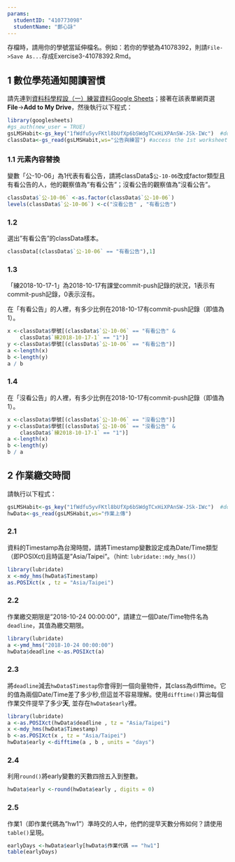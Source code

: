 ```yaml
---
params:
  studentID: "410773098"
  studentName: "鄭心詠"
---
```

存檔時，請用你的學號當延伸檔名。例如：若你的學號為41078392，則請`File->Save As...`存成Exercise3-41078392.Rmd。

## 1 數位學苑通知閱讀習慣
請先連到[資料科學程設（一）練習資料Google Sheets](https://docs.google.com/spreadsheets/d/1fWdfu5yvFKtl8bUfXp6bSWdgTCxHiXPAnSW-JSk-IWc/edit#gid=2059291896)；接著在該表單網頁選**File**->**Add to My Drive**，然後執行以下程式：

```r
library(googlesheets)
#gs_auth(new_user = TRUE)
gsLMSHabit<-gs_key("1fWdfu5yvFKtl8bUfXp6bSWdgTCxHiXPAnSW-JSk-IWc")  #download sheet information as an object
classData<-gs_read(gsLMSHabit,ws="公告與練習") #access the 1st worksheet
```

### 1.1 元素內容替換
變數「公-10-06」為1代表有看公告，請將classData$`公-10-06`改成factor類型且有看公告的人，他的觀察值為"有看公告"；沒看公告的觀察值為"沒看公告"。

```r
classData$`公-10-06` <-as.factor(classData$`公-10-06`)
levels(classData$`公-10-06`) <-c("沒看公告" , "有看公告")
```


### 1.2 
選出"有看公告"的classData樣本。

```r
classData[(classData$`公-10-06` == "有看公告"),1]
```

### 1.3
「練2018-10-17-1」為2018-10-17有課堂commit-push記錄的狀況，1表示有commit-push記錄，0表示沒有。

在「有看公告」的人裡，有多少比例在2018-10-17有commit-push記錄（即值為1）。

```r
x <-classData$學號[(classData$`公-10-06` == "有看公告" & 
    classData$`練2018-10-17-1` == "1")]
y <-classData$學號[(classData$`公-10-06` == "有看公告")]
a <-length(x)
b <-length(y)
a / b
```

### 1.4
在「沒看公告」的人裡，有多少比例在2018-10-17有commit-push記錄（即值為1）。

```r
x <-classData$學號[(classData$`公-10-06` == "沒看公告")]
y <-classData$學號[(classData$`公-10-06` == "沒看公告" & 
    classData$`練2018-10-17-1` == "1")]
a <-length(x)
b <-length(y)
b / a

```

## 2 作業繳交時間

請執行以下程式： 
```r
gsLMSHabit<-gs_key("1fWdfu5yvFKtl8bUfXp6bSWdgTCxHiXPAnSW-JSk-IWc")  #download sheet information as an object
hwData<-gs_read(gsLMSHabit,ws="作業上傳") 
```


### 2.1
資料的Timestamp為台灣時間，請將Timestamp變數設定成為Date/Time類型（即POSIXct)且時區是"Asia/Taipei"。（hint: `lubridate::mdy_hms()`）
```r
library(lubridate)
x <-mdy_hms(hwData$Timestamp)
as.POSIXct(x , tz = "Asia/Taipei")
```

### 2.2
作業繳交期限是"2018-10-24 00:00:00"，請建立一個Date/Time物件名為`deadline`，其值為繳交期限。

```r
library(lubridate)
a <-ymd_hms("2018-10-24 00:00:00")
hwData$deadline <-as.POSIXct(a)
```

### 2.3
將`deadline`減去`hwData$Timestap`你會得到一個向量物件，其class為difftime。它的值為兩個Date/Time差了多少秒,但這並不容易理解。使用`difftime()`算出每個作業交件提早了多少**天**, 並存在`hwData$early`裡。

```r
library(lubridate)
a <-as.POSIXct(hwData$deadline , tz = "Asia/Taipei")
x <-mdy_hms(hwData$Timestamp)
b <-as.POSIXct(x , tz = "Asia/Taipei")
hwData$early <-difftime(a , b , units = "days")
```

### 2.4
利用`round()`將early變數的天數四捨五入到整數。

```r
hwData$early <-round(hwData$early , digits = 0)
```

### 2.5
作業1（即作業代碼為"hw1"）準時交的人中，他們的提早天數分佈如何？請使用`table()`呈現。

```r
earlyDays <-hwData$early[hwData$作業代碼 == "hw1"]
table(earlyDays)
```

